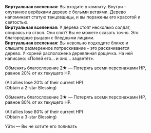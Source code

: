 {{Диалог Начало}}
:'''Виртуальная вселенная:''' Вы входите в комнату. Внутри - опутанное верёвками дерево с белыми ветвями. Дерево напоминает статую танцовщицы, и вы поражены его красотой и святостью.
:'''Виртуальная вселенная:''' У дерева стоят несколько солдат, опираясь на ствол. Они спят? Вы не можете сказать точно. Это благородные рыцари с бледными лицами.
:'''Виртуальная вселенная:''' Вы невольно подходите ближе и слышите размеренное потрескивание - это раскачивается дерево. У корней расположена деревянная дощечка. На ней написано: «Полей его... и оно... зацветёт».
:{{Диалог|Звезда}} Обменять благословение 2★ &mdash; Потерять всеми персонажами НР, равное 20% от их текущего НР.
:;(All allies lose 20% of their current HP)
:;(Obtain a 2-star Blessing)
:{{Диалог|Звезда}} Обменять благословение 3★ &mdash; Потерять всеми персонажами НР, равное 80% от их текущего НР.
:;(All allies lose 80% of their current HP)
:;(Obtain a 3-star Blessing)
:{{Диалог|Звезда}} Уйти &mdash; Вы не хотите его поливать
{{Диалог Конец}}